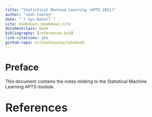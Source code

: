 ```yaml
--- 
title: "Statistical Machine Learning (APTS 2021)"
author: "Josh Cowley"
date: "`r Sys.Date()`"
site: bookdown::bookdown_site
documentclass: book
bibliography: [references.bib]
link-citations: yes
github-repo: nclJoshCowley/notebook
---
```


# Preface {-}

This document contains the notes relating to the Statistical Machine Learning
    APTS module.

<p style="font-weight:600; font-size:36px">References</p>
<div id="refs"></div>
